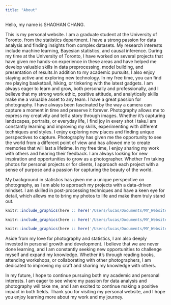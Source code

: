 ```yaml
---
title: "About"
---
```


Hello, my name is SHAOHAN CHANG.

This is my personal website. I am a graduate student at the University of Toronto. from the statistics department. I have a strong passion for data analysis and finding insights from complex datasets. My research interests include machine learning, Bayesian statistics, and causal inference. During my time at the University of Toronto, I have worked on several projects that have given me hands-on experience in these areas and have helped me develop valuable skills in data preprocessing, model building, and presentation of results.In addition to my academic pursuits, I also enjoy staying active and exploring new technology. In my free time, you can find me playing basketball, hiking, or tinkering with the latest gadgets. I am always eager to learn and grow, both personally and professionally, and I believe that my strong work ethic, positive attitude, and analytically skills make me a valuable asset to any team. I have a great passion for photography. I have always been fascinated by the way a camera can capture a moment in time and preserve it forever. Photography allows me to express my creativity and tell a story through images. Whether it's capturing landscapes, portraits, or everyday life, I find joy in every shot I take.I am constantly learning and improving my skills, experimenting with different techniques and styles. I enjoy exploring new places and finding unique perspectives to capture. Photography has given me the opportunity to see the world from a different point of view and has allowed me to create memories that will last a lifetime. In my free time, I enjoy sharing my work with others and hearing their feedback. I am always looking for new inspiration and opportunities to grow as a photographer. Whether I'm taking photos for personal projects or for clients, I approach each project with a sense of purpose and a passion for capturing the beauty of the world.

My background in statistics has given me a unique perspective on photography, as I am able to approach my projects with a data-driven mindset. I am skilled in post-processing techniques and have a keen eye for detail, which allows me to bring my photos to life and make them truly stand out.

```r
knitr::include_graphics(here :: here('/Users/lucas/Documents/MY_Website/photo1.jpg'))
```

```r
knitr::include_graphics(here :: here('/Users/lucas/Documents/MY_Website/photo2.jpg'))

```

```r
knitr::include_graphics(here :: here('/Users/lucas/Documents/MY_Website/photo3.jpg'))
```

Aside from my love for photography and statistics, I am also deeply invested in personal growth and development. I believe that we are never done learning, and I am constantly seeking new opportunities to challenge myself and expand my knowledge. Whether it's through reading books, attending workshops, or collaborating with other photographers, I am dedicated to improving my craft and sharing my knowledge with others.

In my future, I hope to continue pursuing both my academic and personal interests. I am eager to see where my passion for data analysis and photography will take me, and I am excited to continue making a positive impact in both fields. Thank you for visiting my personal website, and I hope you enjoy learning more about my work and my journey.
